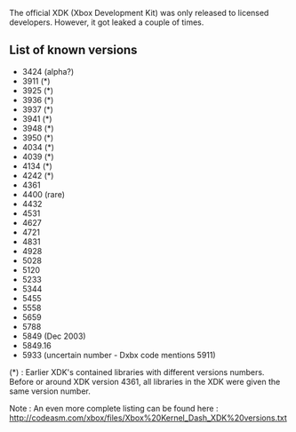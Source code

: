 The official XDK (Xbox Development Kit) was only released to licensed developers. However, it got leaked a couple of times.

== List of known versions ==
* 3424 (alpha?)
* 3911 (*)
* 3925 (*)
* 3936 (*)
* 3937 (*)
* 3941 (*)
* 3948 (*)
* 3950 (*)
* 4034 (*)
* 4039 (*)
* 4134 (*)
* 4242 (*)
* 4361
* 4400 (rare)
* 4432
* 4531
* 4627
* 4721
* 4831
* 4928
* 5028
* 5120
* 5233
* 5344
* 5455
* 5558
* 5659
* 5788
* 5849 (Dec 2003)
* 5849.16
* 5933 (uncertain number - Dxbx code mentions 5911)

(*) : Earlier XDK's contained libraries with different versions numbers. Before or around XDK version 4361, all libraries in the XDK were given the same version number.

Note : An even more complete listing can be found here : http://codeasm.com/xbox/files/Xbox%20Kernel_Dash_XDK%20versions.txt